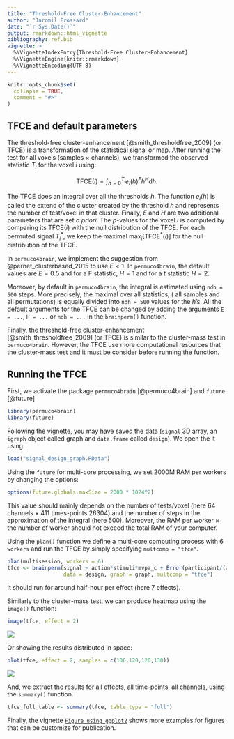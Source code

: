 ```yaml
---
title: "Threshold-Free Cluster-Enhancement"
author: "Jaromil Frossard"
date: "`r Sys.Date()`"
output: rmarkdown::html_vignette
bibliography: ref.bib
vignette: >
  %\VignetteIndexEntry{Threshold-Free Cluster-Enhancement}
  %\VignetteEngine{knitr::rmarkdown}
  %\VignetteEncoding{UTF-8}
---
```


```r
knitr::opts_chunk$set(
  collapse = TRUE,
  comment = "#>"
)
```


## TFCE and default parameters

The threshold-free cluster-enhancement [@smith_thresholdfree_2009] (or TFCE) is a transformation of the statistical signal or map. After running the test for all voxels (samples $\times$ channels), we transformed the observed statistic $T_i$ for the voxel $i$ using:

$$
\text{TFCE}(i) = \int_{h=0}^{T_i} e_i(h)^E h^H \text{d} h.
$$

The TFCE does an integral over all the thresholds $h$. The function $e_i(h)$ is called the extend of the cluster created by the threshold $h$ and represents the number of test/voxel in that cluster. Finally, $E$ and $H$ are two additional parameters that are set _a priori_. The $p$-values for the voxel $i$ is computed by comparing its $\text{TFCE}(i)$ with the null distribution of the TFCE. For each permuted signal $T_i^\ast$, we keep the maximal $\max_i\left[\text{TFCE}^*(i) \right]$ for the null distribution of the TFCE.


In `permuco4brain`, we implement the suggestion from @pernet_clusterbased_2015 to use $E<1$. In `permuco4brain`, the default values are $E = 0.5$ and for a F statistic, $H = 1$  and for a $t$ statistic $H = 2$. 

Moreover,  by default in `permuco4brain`, the integral is estimated using `ndh = 500` steps. More precisely, the maximal over all statistics, ( all samples and all permutations) is equally divided into `ndh = 500` values for the $h$'s. All the default arguments for the TFCE can be changed by adding the arguments `E = ...`, `H = ...` or `ndh = ...` in the `brainperm()` function. 


Finally, the threshold-free cluster-enhancement [@smith_thresholdfree_2009] (or TFCE) is similar to the cluster-mass test in `permuco4brain`. However, the TFCE use more computational resources that the cluster-mass test and it must be consider before running the function.


## Running the TFCE

First, we activate the package `permuco4brain` [@permuco4brain] and  `future` [@future]

```r
library(permuco4brain)
library(future)
```

Following the [vignette](https://jaromilfrossard.github.io/permuco4brain/articles/download-example-cheval.html), you may have saved the data (`signal` 3D array, an `igraph` object called graph and `data.frame` called `design`). We open the it using:

```r
load("signal_design_graph.RData")
```

Using the `future` for multi-core processing, we set $2000$M RAM per workers by changing the options: 

```r
options(future.globals.maxSize = 2000 * 1024^2)
```

This value should mainly depends on the number of tests/voxel (here $64$ channels $\times$ $411$ times-points $26304$) and the number of steps in the approximation of the integral (here $500$). Moreover, the RAM per worker $\times$ the number of worker should not exceed the total RAM of your computer.


Using the `plan()` function we define a multi-core computing process with 6 `workers` and run the TFCE by simply specifying `multcomp = "tfce"`.

```r
plan(multisession, workers = 6)
tfce <- brainperm(signal ~ action*stimuli*mvpa_c + Error(participant/(action*stimuli)),
                  data = design, graph = graph, multcomp = "tfce")
```

It should run for around half-hour per effect (here 7 effects).


Similarly to the cluster-mass test, we can produce heatmap using the `image()` function:

```r
image(tfce, effect = 2)
```

![](tfce_heatmap.png)

Or showing the results distributed in space:

```r
plot(tfce, effect = 2, samples = c(100,120,120,130))
```

![](tfce_scalp.png)

And, we extract the results for all effects, all time-points, all channels, using the `summary()` function. 

```r
tfce_full_table <- summary(tfce, table_type = "full")
```

Finally, the vignette [`Figure using ggplot2`](https://jaromilfrossard.github.io/permuco4brain/articles/figure-ggplot2.html) shows more examples for figures that can be customize for publication.


